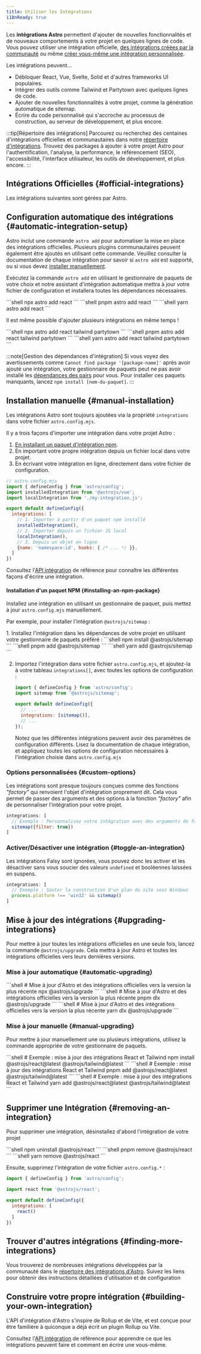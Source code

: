 ```yaml
---
title: Utiliser les Intégrations
i18nReady: true
---
```




Les **intégrations Astro** permettent d'ajouter de nouvelles fonctionnalités et de nouveaux comportements à votre projet en quelques lignes de code. Vous pouvez utiliser une intégration officielle, [des intégrations créées par la communauté](#official-integrations) ou même [créer vous-même une intégration personnalisée](#building-your-own-integration).

Les intégrations peuvent...

- Débloquer React, Vue, Svelte, Solid et d'autres frameworks UI populaires.
- Intégrer des outils comme Tailwind et Partytown avec quelques lignes de code.
- Ajouter de nouvelles fonctionnalités à votre projet, comme la génération automatique de sitemap.
- Écrire du code personnalisé qui s'accroche au processus de construction, au serveur de développement, et plus encore.

:::tip[Répertoire des intégrations]
Parcourez ou recherchez des centaines d'intégrations officielles et communautaires dans notre [répertoire d'intégrations](https://astro.build/integrations/). Trouvez des packages à ajouter à votre projet Astro pour l'authentification, l'analyse, la performance, le référencement (SEO), l'accessibilité, l'interface utilisateur, les outils de développement, et plus encore.
:::

## Intégrations Officielles \{#official-integrations\}

Les intégrations suivantes sont gérées par Astro.

<IntegrationsNav />

## Configuration automatique des intégrations \{#automatic-integration-setup\}

Astro inclut une commande `astro add` pour automatiser la mise en place des intégrations officielles. Plusieurs plugins communautaires peuvent également être ajoutés en utilisant cette commande. Veuillez consulter la documentation de chaque intégration pour savoir si `astro add` est supporté, ou si vous devez [installer manuellement](#manual-installation).

Exécutez la commande `astro add` en utilisant le gestionnaire de paquets de votre choix et notre assistant d'intégration automatique mettra à jour votre fichier de configuration et installera toutes les dépendances nécessaires.

<PackageManagerTabs>
  <Fragment slot="npm">
  ```shell
  npx astro add react
  ```
  </Fragment>
  <Fragment slot="pnpm">
  ```shell
  pnpm astro add react
  ```
  </Fragment>
  <Fragment slot="yarn">
  ```shell
  yarn astro add react
  ```
  </Fragment>
</PackageManagerTabs>

Il est même possible d'ajouter plusieurs intégrations en même temps !

<PackageManagerTabs>
  <Fragment slot="npm">
  ```shell
  npx astro add react tailwind partytown
  ```
  </Fragment>
  <Fragment slot="pnpm">
  ```shell
  pnpm astro add react tailwind partytown
  ```
  </Fragment>
  <Fragment slot="yarn">
  ```shell
  yarn astro add react tailwind partytown
  ```
  </Fragment>
</PackageManagerTabs>

:::note[Gestion des dépendances d'intégration]
Si vous voyez des avertissements comme `Cannot find package '[package-name]'` après avoir ajouté une intégration, votre gestionnaire de paquets peut ne pas avoir installé les [dépendances des pairs](https://nodejs.org/en/blog/npm/peer-dependencies/) pour vous. Pour installer ces paquets manquants, lancez `npm install [nom-du-paquet]`.
:::

## Installation manuelle \{#manual-installation\}

Les intégrations Astro sont toujours ajoutées via la propriété `integrations` dans votre fichier `astro.config.mjs`.

Il y a trois façons d'importer une intégration dans votre projet Astro :
1. [En installant un paquet d'intégration npm](#installing-an-npm-package).
2. En important votre propre intégration depuis un fichier local dans votre projet.
3. En écrivant votre intégration en ligne, directement dans votre fichier de configuration.

```js
// astro.config.mjs
import { defineConfig } from 'astro/config';
import installedIntegration from '@astrojs/vue';
import localIntegration from './my-integration.js';

export default defineConfig({
  integrations: [
    // 1. Importer à partir d'un paquet npm installé
    installedIntegration(),
    // 2. Importer depuis un fichier JS local
    localIntegration(),
    // 3. Depuis un objet en ligne
    {name: 'namespace:id', hooks: { /* ... */ }},
  ]
})
```

Consultez l'[API intégration](/fr/reference/integrations-reference/) de référence pour connaître les différentes façons d'écrire une intégration.

#### Installation d'un paquet NPM \{#installing-an-npm-package\}

Installez une intégration en utilisant un gestionnaire de paquet, puis mettez à jour `astro.config.mjs` manuellement.

Par exemple, pour installer l'intégration `@astrojs/sitemap` :

<Steps>
1. Installez l'intégration dans les dépendances de votre projet en utilisant votre gestionnaire de paquets préféré :

   <PackageManagerTabs>
     <Fragment slot="npm">
     ```shell
     npm install @astrojs/sitemap
     ```
     </Fragment>
     <Fragment slot="pnpm">
     ```shell
     pnpm add @astrojs/sitemap
     ```
     </Fragment>
     <Fragment slot="yarn">
     ```shell
     yarn add @astrojs/sitemap
     ```
     </Fragment>
   </PackageManagerTabs>

2. Importez l'intégration dans votre fichier `astro.config.mjs`, et ajoutez-la à votre tableau `integrations[]`, avec toutes les options de configuration :

    ```js title="astro.config.mjs" ins={2} ins="sitemap()"
    import { defineConfig } from 'astro/config';
    import sitemap from '@astrojs/sitemap';

    export default defineConfig({
      // ...
      integrations: [sitemap()],
      // ...
    });
    ```

    Notez que les différentes intégrations peuvent avoir des paramètres de configuration différents. Lisez la documentation de chaque intégration, et appliquez toutes les options de configuration nécessaires à l'intégration choisie dans `astro.config.mjs`
</Steps>

### Options personnalisées \{#custom-options\}

Les intégrations sont presque toujours conçues comme des fonctions _"factory"_ qui renvoient l'objet d'intégration proprement dit. Cela vous permet de passer des arguments et des options à la fonction _"factory"_ afin de personnaliser l'intégration pour votre projet.

```js
integrations: [
  // Exemple : Personnalisez votre intégration avec des arguments de fonction
  sitemap({filter: true})
]
```

### Activer/Désactiver une intégration \{#toggle-an-integration\}

Les intégrations Falsy sont ignorées, vous pouvez donc les activer et les désactiver sans vous soucier des valeurs `undefined` et booléennes laissées en suspens.

```js
integrations: [
  // Exemple : Sauter la construction d'un plan du site sous Windows
  process.platform !== 'win32' && sitemap()
]
```

## Mise à jour des intégrations \{#upgrading-integrations\}

Pour mettre à jour toutes les intégrations officielles en une seule fois, lancez la commande `@astrojs/upgrade`. Cela mettra à jour Astro et toutes les intégrations officielles vers leurs dernières versions.

### Mise à jour automatique \{#automatic-upgrading\}

<PackageManagerTabs>
  <Fragment slot="npm">
  ```shell
  # Mise à jour d'Astro et des intégrations officielles vers la version la plus récente
  npx @astrojs/upgrade
  ```
  </Fragment>
  <Fragment slot="pnpm">
  ```shell
  # Mise à jour d'Astro et des intégrations officielles vers la version la plus récente
  pnpm dlx @astrojs/upgrade
  ```
  </Fragment>
  <Fragment slot="yarn">
  ```shell
  # Mise à jour d'Astro et des intégrations officielles vers la version la plus récente
  yarn dlx @astrojs/upgrade
  ```
  </Fragment>
</PackageManagerTabs>

### Mise à jour manuelle \{#manual-upgrading\}

Pour mettre à jour manuellement une ou plusieurs intégrations, utilisez la commande appropriée de votre gestionnaire de paquets.

<PackageManagerTabs>
  <Fragment slot="npm">
  ```shell
  # Exemple : mise à jour des intégrations React et Tailwind
  npm install @astrojs/react@latest @astrojs/tailwind@latest
  ```
  </Fragment>
  <Fragment slot="pnpm">
  ```shell
  # Exemple : mise à jour des intégrations React et Tailwind
  pnpm add @astrojs/react@latest @astrojs/tailwind@latest
  ```
  </Fragment>
  <Fragment slot="yarn">
  ```shell
  # Exemple : mise à jour des intégrations React et Tailwind
  yarn add @astrojs/react@latest @astrojs/tailwind@latest
  ```
  </Fragment>
</PackageManagerTabs>

## Supprimer une Intégration \{#removing-an-integration\}

Pour supprimer une intégration, désinstallez d'abord l'intégration de votre projet

<PackageManagerTabs>
  <Fragment slot="npm">
  ```shell
  npm uninstall @astrojs/react
  ```
  </Fragment>
  <Fragment slot="pnpm">
  ```shell
  pnpm remove @astrojs/react
  ```
  </Fragment>
  <Fragment slot="yarn">
  ```shell
  yarn remove @astrojs/react
  ```
  </Fragment>
</PackageManagerTabs>

Ensuite, supprimez l'intégration de votre fichier `astro.config.*` :

```js title="astro.config.mjs" del={3,7}
import { defineConfig } from 'astro/config';

import react from '@astrojs/react';

export default defineConfig({
  integrations: [
    react()
  ]
})
```

## Trouver d'autres intégrations \{#finding-more-integrations\}

Vous trouverez de nombreuses intégrations développées par la communauté dans le [répertoire des intégrations d'Astro](https://astro.build/integrations/). Suivez les liens pour obtenir des instructions détaillées d'utilisation et de configuration

## Construire votre propre intégration \{#building-your-own-integration\}

L'API d'intégration d'Astro s'inspire de Rollup et de Vite, et est conçue pour être familière à quiconque a déjà écrit un plugin Rollup ou Vite.

Consultez l'[API intégration](/fr/reference/integrations-reference/) de référence pour apprendre ce que les intégrations peuvent faire et comment en écrire une vous-même.
